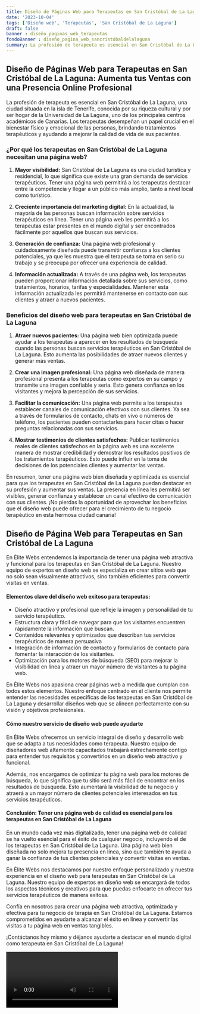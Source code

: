 ```yaml
---
title: Diseño de Páginas Web para Terapeutas en San Cristóbal de La Laguna
date: '2023-10-04'
tags: ['Diseño web', 'Terapeutas', 'San Cristóbal de La Laguna']
draft: false
banner : diseño_paginas_web_terapeutas
fondoBanner : diseño_pagina_web_sancristóbaldelalaguna
summary: La profesión de terapeuta es esencial en San Cristóbal de La Laguna, una ciudad situada en la isla de Tenerife, conocida por su riqueza cultural y por ser hogar de la Universidad de La Laguna, uno de los principales centros académicos de Canarias. Los terapeutas desempeñan un papel crucial en el bienestar físico y emocional de las personas, brindando tratamientos terapéuticos y ayudando a mejorar la calidad de vida de sus pacientes.
---
```


## **Diseño de Páginas Web para Terapeutas en San Cristóbal de La Laguna: Aumenta tus Ventas con una Presencia Online Profesional**

La profesión de terapeuta es esencial en San Cristóbal de La Laguna, una ciudad situada en la isla de Tenerife, conocida por su riqueza cultural y por ser hogar de la Universidad de La Laguna, uno de los principales centros académicos de Canarias. Los terapeutas desempeñan un papel crucial en el bienestar físico y emocional de las personas, brindando tratamientos terapéuticos y ayudando a mejorar la calidad de vida de sus pacientes.

### **¿Por qué los terapeutas en San Cristóbal de La Laguna necesitan una página web?**

1. **Mayor visibilidad:** San Cristóbal de La Laguna es una ciudad turística y residencial, lo que significa que existe una gran demanda de servicios terapéuticos. Tener una página web permitirá a los terapeutas destacar entre la competencia y llegar a un público más amplio, tanto a nivel local como turístico.

2. **Creciente importancia del marketing digital:** En la actualidad, la mayoría de las personas buscan información sobre servicios terapéuticos en línea. Tener una página web les permitirá a los terapeutas estar presentes en el mundo digital y ser encontrados fácilmente por aquellos que buscan sus servicios.

3. **Generación de confianza:** Una página web profesional y cuidadosamente diseñada puede transmitir confianza a los clientes potenciales, ya que les muestra que el terapeuta se toma en serio su trabajo y se preocupa por ofrecer una experiencia de calidad.

4. **Información actualizada:** A través de una página web, los terapeutas pueden proporcionar información detallada sobre sus servicios, como tratamientos, horarios, tarifas y especialidades. Mantener esta información actualizada les permitirá mantenerse en contacto con sus clientes y atraer a nuevos pacientes.

### **Beneficios del diseño web para terapeutas en San Cristóbal de La Laguna**

1. **Atraer nuevos pacientes:** Una página web bien optimizada puede ayudar a los terapeutas a aparecer en los resultados de búsqueda cuando las personas buscan servicios terapéuticos en San Cristóbal de La Laguna. Esto aumenta las posibilidades de atraer nuevos clientes y generar más ventas.

2. **Crear una imagen profesional:** Una página web diseñada de manera profesional presenta a los terapeutas como expertos en su campo y transmite una imagen confiable y seria. Esto genera confianza en los visitantes y mejora la percepción de sus servicios.

3. **Facilitar la comunicación:** Una página web permite a los terapeutas establecer canales de comunicación efectivos con sus clientes. Ya sea a través de formularios de contacto, chats en vivo o números de teléfono, los pacientes pueden contactarles para hacer citas o hacer preguntas relacionadas con sus servicios.

4. **Mostrar testimonios de clientes satisfechos:** Publicar testimonios reales de clientes satisfechos en la página web es una excelente manera de mostrar credibilidad y demostrar los resultados positivos de los tratamientos terapéuticos. Esto puede influir en la toma de decisiones de los potenciales clientes y aumentar las ventas.

En resumen, tener una página web bien diseñada y optimizada es esencial para que los terapeutas en San Cristóbal de La Laguna puedan destacar en su profesión y aumentar sus ventas. La presencia en línea les permitirá ser visibles, generar confianza y establecer un canal efectivo de comunicación con sus clientes. ¡No pierdas la oportunidad de aprovechar los beneficios que el diseño web puede ofrecer para el crecimiento de tu negocio terapéutico en esta hermosa ciudad canaria!

<GifSeo />

<Cta />

## Diseño de Página Web para Terapeutas en San Cristóbal de La Laguna

En Élite Webs entendemos la importancia de tener una página web atractiva y funcional para los terapeutas en San Cristóbal de La Laguna. Nuestro equipo de expertos en diseño web se especializa en crear sitios web que no solo sean visualmente atractivos, sino también eficientes para convertir visitas en ventas.

#### Elementos clave del diseño web exitoso para terapeutas:

- Diseño atractivo y profesional que refleje la imagen y personalidad de tu servicio terapéutico.
- Estructura clara y fácil de navegar para que los visitantes encuentren rápidamente la información que buscan.
- Contenidos relevantes y optimizados que describan tus servicios terapéuticos de manera persuasiva
- Integración de información de contacto y formularios de contacto para fomentar la interacción de los visitantes.
- Optimización para los motores de búsqueda (SEO) para mejorar la visibilidad en línea y atraer un mayor número de visitantes a tu página web.

En Élite Webs nos apasiona crear páginas web a medida que cumplan con todos estos elementos. Nuestro enfoque centrado en el cliente nos permite entender las necesidades específicas de los terapeutas en San Cristóbal de La Laguna y desarrollar diseños web que se alineen perfectamente con su visión y objetivos profesionales.

#### Cómo nuestro servicio de diseño web puede ayudarte

En Élite Webs ofrecemos un servicio integral de diseño y desarrollo web que se adapta a tus necesidades como terapeuta. Nuestro equipo de diseñadores web altamente capacitados trabajará estrechamente contigo para entender tus requisitos y convertirlos en un diseño web atractivo y funcional.

Además, nos encargamos de optimizar tu página web para los motores de búsqueda, lo que significa que tu sitio será más fácil de encontrar en los resultados de búsqueda. Esto aumentará la visibilidad de tu negocio y atraerá a un mayor número de clientes potenciales interesados en tus servicios terapéuticos.

#### Conclusión: Tener una página web de calidad es esencial para los terapeutas en San Cristóbal de La Laguna

En un mundo cada vez más digitalizado, tener una página web de calidad se ha vuelto esencial para el éxito de cualquier negocio, incluyendo el de los terapeutas en San Cristóbal de La Laguna. Una página web bien diseñada no solo mejora tu presencia en línea, sino que también te ayuda a ganar la confianza de tus clientes potenciales y convertir visitas en ventas.

En Élite Webs nos destacamos por nuestro enfoque personalizado y nuestra experiencia en el diseño web para terapeutas en San Cristóbal de La Laguna. Nuestro equipo de expertos en diseño web se encargará de todos los aspectos técnicos y creativos para que puedas enfocarte en ofrecer tus servicios terapéuticos de manera exitosa.

Confía en nosotros para crear una página web atractiva, optimizada y efectiva para tu negocio de terapia en San Cristóbal de La Laguna. Estamos comprometidos en ayudarte a alcanzar el éxito en línea y convertir las visitas a tu página web en ventas tangibles.

¡Contáctanos hoy mismo y déjanos ayudarte a destacar en el mundo digital como terapeuta en San Cristóbal de La Laguna!

<Video />

<CtaBot job='Terapeutas' city='San Cristóbal de La Laguna'/>

<Gmaps query='San Cristóbal de La Laguna+españa+maps' />